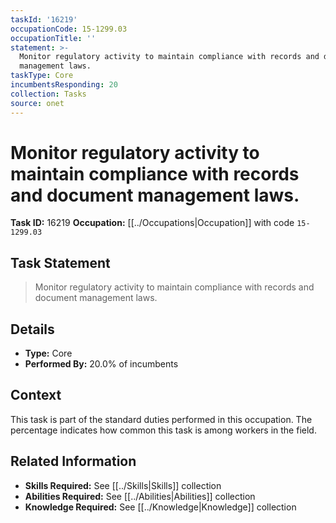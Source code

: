 ```yaml
---
taskId: '16219'
occupationCode: 15-1299.03
occupationTitle: ''
statement: >-
  Monitor regulatory activity to maintain compliance with records and document
  management laws.
taskType: Core
incumbentsResponding: 20
collection: Tasks
source: onet
---
```

# Monitor regulatory activity to maintain compliance with records and document management laws.

**Task ID:** 16219
**Occupation:** [[../Occupations|Occupation]] with code `15-1299.03`

## Task Statement

> Monitor regulatory activity to maintain compliance with records and document management laws.

## Details

- **Type:** Core
- **Performed By:** 20.0% of incumbents

## Context

This task is part of the standard duties performed in this occupation. The percentage indicates how common this task is among workers in the field.

## Related Information

- **Skills Required:** See [[../Skills|Skills]] collection
- **Abilities Required:** See [[../Abilities|Abilities]] collection
- **Knowledge Required:** See [[../Knowledge|Knowledge]] collection
